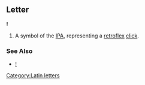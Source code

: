 ==Letter==
'''ǃ'''

#A symbol of the [[IPA]], representing a [[retroflex]] [[click]].
===See Also===
*[[!]]
[[Category:Latin letters]]
